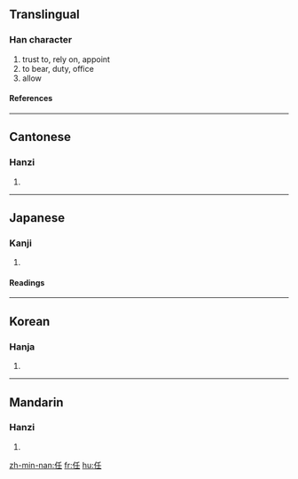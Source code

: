 ==Translingual==
===Han character===
{{Han char|rn=9|rad=人|as=04|sn=6|four=2221<sub>4</sub>|canj=人竹土 (OHG)}}
# trust to, rely on, appoint
# to bear, duty, office
# allow
====References====
{{Han ref|kx=0094.240|dkj=00416|dj=0200.150|hdz=10122.060|uh=4EFB|ud=20219|bh=A5F4|bd=42484}}
----
==Cantonese==
===Hanzi===
{{yue-hanzi|jyut=|y=yam6}}
# {{defn|Cantonese}}
----
==Japanese==
===Kanji===
{{ja-kanji|grade=5|rs=人04}}
# {{defn|Japanese}}
====Readings====
{{ja-readings|on=[[にん]] (nin), [[にむ]] (nimu), [[じん]] (jin), [[じむ]] (jimu)|kun=[[まかせる]] (makaseru), [[になう]] (ninau), [[たえる]] (taeru)}}
----
==Korean==
===Hanja===
{{ko-hanja|hangeul=임|rv=im|mr=im}}
# {{defn|Korean}}
----
==Mandarin==
===Hanzi===
{{cmn-hanzi|pin=[[rèn]] ([[ren4]])|wg=jen<sup>4</sup>}}
# {{defn|Mandarin}}

[[zh-min-nan:任]]
[[fr:任]]
[[hu:任]]